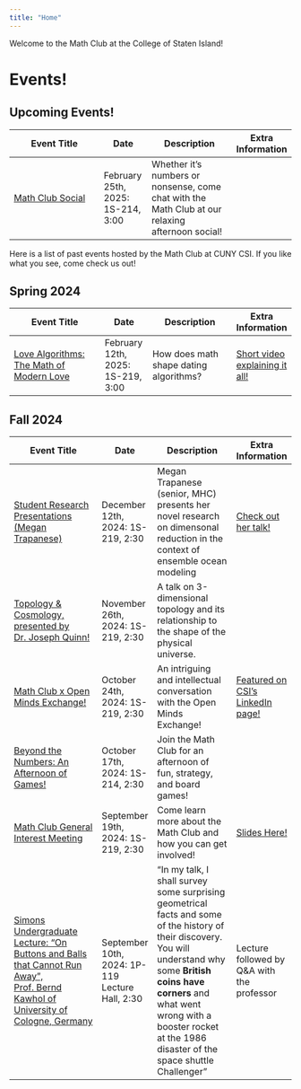 ```yaml
---
title: "Home"
---
```

Welcome to the Math Club at the College of Staten Island!

# Events!
## Upcoming Events!
| **Event Title**                                                                 | **Date**                               | **Description**                                                         | **Extra Information**                 |
|---------------------------------------------------------------------------------|----------------------------------------|-------------------------------------------------------------------------|---------------------------------------|
| [Math Club Social](assets/mathclubsocial0225)              | February 25th, 2025: 1S-214, 3:00      | Whether it’s numbers or nonsense, come chat with the Math Club at our relaxing afternoon social! |             |

Here is a list of past events hosted by the Math Club at CUNY CSI. If you like what you see, come check us out!

## Spring 2024
| **Event Title**                                                                 | **Date**                               | **Description**                                                         | **Extra Information**                 |
|---------------------------------------------------------------------------------|----------------------------------------|-------------------------------------------------------------------------|---------------------------------------|
| [Love Algorithms: The Math of Modern Love](assets/OMExMathClub_flyer.pdf)              | February 12th, 2025: 1S-219, 3:00      | How does math shape dating algorithms? | [Short video explaining it all!](https://www.youtube.com/watch?v=uZLkhkCmwHg)             |

## Fall 2024

| **Event Title**                                                                 | **Date**                               | **Description**                                                         | **Extra Information**                 |
|---------------------------------------------------------------------------------|----------------------------------------|-------------------------------------------------------------------------|---------------------------------------|
| [Student Research Presentations (Megan Trapanese)](assets/megan.pf)              | December 12th, 2024: 1S-219, 2:30      | Megan Trapanese (senior, MHC) presents her novel research on dimensonal reduction in the context of ensemble ocean modeling | [Check out her talk!](https://www.overleaf.com/read/qttczdghnddj#5a5cc9)             |
| [Topology & Cosmology, presented by Dr. Joseph Quinn!](assets/1126_mathclubposter.png)              | November 26th, 2024: 1S-219, 2:30      | A talk on 3-dimensional topology and its relationship to the shape of the physical universe. |              |
| [Math Club x Open Minds Exchange!](assets/OMExMathClub_flyer.pdf)              | October 24th, 2024: 1S-219, 2:30      | An intriguing and intellectual conversation with the Open Minds Exchange! | [Featured on CSI's LinkedIn page!](https://www.linkedin.com/posts/college-of-staten-island-city-university-of-new-york_wearecsi-activity-7256737820742938624-85hG?utm_source=share&utm_medium=member_desktop)             |
| [Beyond the Numbers: An Afternoon of Games!](assets/FallGames1.pdf)            | October 17th, 2024: 1S-214, 2:30      | Join the Math Club for an afternoon of fun, strategy, and board games!   |                   |
| [Math Club General Interest Meeting](assets/general_interest_flyer.pdf)        | September 19th, 2024: 1S-219, 2:30    | Come learn more about the Math Club and how you can get involved!        | [Slides Here!](assets/csimath_club_gim.pdf)     |
| [Simons Undergraduate Lecture: "On Buttons and Balls that Cannot Run Away", Prof. Bernd Kawhol of University of Cologne, Germany](assets/bernd.pdf) | September 10th, 2024: 1P-119 Lecture Hall, 2:30 | "In my talk, I shall survey some surprising geometrical facts and some of the history of their discovery. You will understand why some **British coins have corners** and what went wrong with a booster rocket at the 1986 disaster of the space shuttle Challenger" | Lecture followed by Q&A with the professor |

